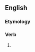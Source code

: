 ==English==

===Etymology===
{{suffix|en|drop|eth}}

===Verb===
{{head|en|verb form}}

# {{en-archaic third-person singular of|drop}}